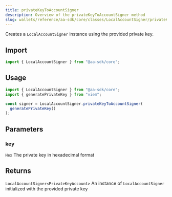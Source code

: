 ```yaml
---
title: privateKeyToAccountSigner
description: Overview of the privateKeyToAccountSigner method
slug: wallets/reference/aa-sdk/core/classes/LocalAccountSigner/privateKeyToAccountSigner
---
```


Creates a `LocalAccountSigner` instance using the provided private key.

## Import

```ts
import { LocalAccountSigner } from "@aa-sdk/core";
```

## Usage

```ts
import { LocalAccountSigner } from "@aa-sdk/core";
import { generatePrivateKey } from "viem";

const signer = LocalAccountSigner.privateKeyToAccountSigner(
  generatePrivateKey()
);
```

## Parameters

### key

`Hex`
The private key in hexadecimal format

## Returns

`LocalAccountSigner<PrivateKeyAccount>`
An instance of `LocalAccountSigner` initialized with the provided private key
